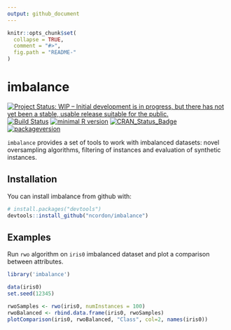 ```yaml
---
output: github_document
---
```

<!-- README.md is generated from README.Rmd. Please edit that file -->

```r
knitr::opts_chunk$set(
  collapse = TRUE,
  comment = "#>",
  fig.path = "README-"
)
```

# imbalance
[![Project Status: WIP – Initial development is in progress, but there has not yet been a stable, usable release suitable for the public.](http://www.repostatus.org/badges/latest/wip.svg)](http://www.repostatus.org/#wip)
[![Build Status](https://travis-ci.org/ncordon/imbalance.svg?branch=master)](https://travis-ci.org/ncordon/imbalance)
[![minimal R version](https://img.shields.io/badge/R%3E%3D-3.4.1-6666ff.svg)](https://cran.r-project.org/)
[![CRAN_Status_Badge](http://www.r-pkg.org/badges/version/imbalance)](https://cran.r-project.org/package=imbalance)
[![packageversion](https://img.shields.io/badge/Package%20version-0.0.0.9000-orange.svg?style=flat-square)](commits/master)


`imbalance` provides a set of tools to work with imbalanced datasets: novel oversampling algorithms, filtering of instances and evaluation of synthetic instances.

## Installation

You can install imbalance from github with:

```r
# install.packages("devtools")
devtools::install_github("ncordon/imbalance")
```

## Examples

Run `rwo` algorithm on `iris0` imbalanced dataset and plot a comparison between attributes.

```r
library('imbalance')

data(iris0)
set.seed(12345)

rwoSamples <- rwo(iris0, numInstances = 100)
rwoBalanced <- rbind.data.frame(iris0, rwoSamples)
plotComparison(iris0, rwoBalanced, "Class", col=2, names(iris0))
```

